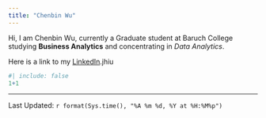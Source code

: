 ```yaml
---
title: "Chenbin Wu"
---
```

Hi, I am Chenbin Wu, currently a Graduate student at Baruch College studying **Business Analytics** and concentrating in *Data Analytics*.

Here is a link to my [LinkedIn](https://www.linkedin.com/in/chenbinwu/).jhiu

```r
#| include: false
1+1
```
--------------
Last Updated: `r format(Sys.time(), "%A %m %d, %Y at %H:%M%p")`
